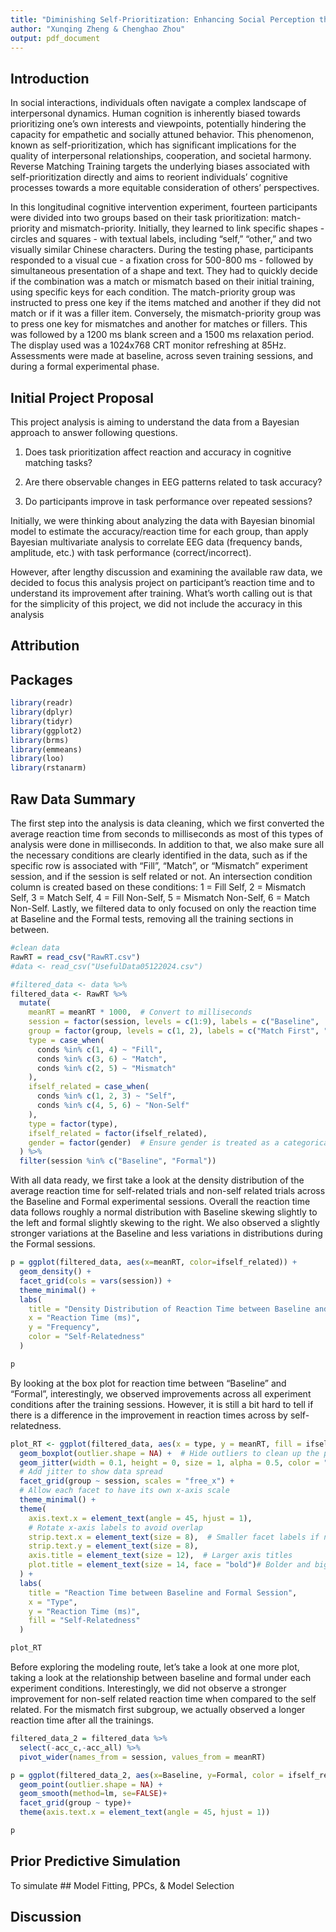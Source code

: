 ```yaml
---
title: "Diminishing Self-Prioritization: Enhancing Social Perception through Reverse Matching Training"
author: "Xunqing Zheng & Chenghao Zhou"
output: pdf_document
---
```


## Introduction
In social interactions, individuals often navigate a complex landscape of interpersonal dynamics.
Human cognition is inherently biased towards prioritizing one's own interests and viewpoints, potentially hindering the capacity for empathetic and socially attuned behavior.
This phenomenon, known as self-prioritization, which has significant implications for the quality of interpersonal relationships, cooperation, and societal harmony.
Reverse Matching Training targets the underlying biases associated with self-prioritization directly and aims to reorient individuals' cognitive processes towards a more equitable consideration of others' perspectives.

In this longitudinal cognitive intervention experiment, fourteen participants were divided into two groups based on their task prioritization: match-priority and mismatch-priority.
Initially, they learned to link specific shapes - circles and squares - with textual labels, including "self," "other," and two visually similar Chinese characters.
During the testing phase, participants responded to a visual cue - a fixation cross for 500-800 ms - followed by simultaneous presentation of a shape and text.
They had to quickly decide if the combination was a match or mismatch based on their initial training, using specific keys for each condition. The match-priority group was instructed to press one key if the items matched and another if they did not match or if it was a filler item.
Conversely, the mismatch-priority group was to press one key for mismatches and another for matches or fillers.
This was followed by a 1200 ms blank screen and a 1500 ms relaxation period. The display used was a 1024x768 CRT monitor refreshing at 85Hz.
Assessments were made at baseline, across seven training sessions, and during a formal experimental phase.

## Initial Project Proposal

This project analysis is aiming to understand the data from a Bayesian approach to answer following questions.

1.  Does task prioritization affect reaction and accuracy in cognitive matching tasks?

2.  Are there observable changes in EEG patterns related to task accuracy?

3.  Do participants improve in task performance over repeated sessions?

Initially, we were thinking about analyzing the data with Bayesian binomial model to estimate the accuracy/reaction time for each group, than apply Bayesian multivariate analysis to correlate EEG data (frequency bands, amplitude, etc.) with task performance (correct/incorrect).

However, after lengthy discussion and examining the available raw data, we decided to focus this analysis project on participant's reaction time and to understand its improvement after training.
What's worth calling out is that for the simplicity of this project, we did not include the accuracy in this analysis

## Attribution

## Packages
```r
library(readr)
library(dplyr)
library(tidyr)
library(ggplot2)
library(brms)
library(emmeans)
library(loo)
library(rstanarm)
```


## Raw Data Summary
The first step into the analysis is data cleaning, which we first converted the average reaction time from seconds to milliseconds as most of this types of analysis were done in milliseconds.
In addition to that, we also make sure all the necessary conditions are clearly identified in the data, such as if the specific row is associated with "Fill", "Match", or "Mismatch" experiment session, and if the session is self related or not.
An intersection condition column is created based on these conditions: 1 = Fill Self, 2 = Mismatch Self, 3 = Match Self, 4 = Fill Non-Self, 5 = Mismatch Non-Self, 6 = Match Non-Self.
Lastly, we filtered data to only focused on only the reaction time at Baseline and the Formal tests, removing all the training sections in between.
```r
#clean data
RawRT = read_csv("RawRT.csv")
#data <- read_csv("UsefulData05122024.csv")

#filtered_data <- data %>%
filtered_data <- RawRT %>%
  mutate(
    meanRT = meanRT * 1000,  # Convert to milliseconds
    session = factor(session, levels = c(1:9), labels = c("Baseline", 'TR1', 'TR2', 'TR3', 'TR4', 'TR5', 'TR6', 'TR7', "Formal")),
    group = factor(group, levels = c(1, 2), labels = c("Match First", "Mismatch First")),
    type = case_when(
      conds %in% c(1, 4) ~ "Fill",
      conds %in% c(3, 6) ~ "Match",
      conds %in% c(2, 5) ~ "Mismatch"
    ),
    ifself_related = case_when(
      conds %in% c(1, 2, 3) ~ "Self",
      conds %in% c(4, 5, 6) ~ "Non-Self"
    ),
    type = factor(type),
    ifself_related = factor(ifself_related),
    gender = factor(gender)  # Ensure gender is treated as a categorical variable
  ) %>%
  filter(session %in% c("Baseline", "Formal"))
```

With all data ready, we first take a look at the density distribution of the average reaction time for self-related trials and non-self related trials across the Baseline and Formal experimental sessions. Overall the reaction time data follows roughly a normal distribution with Baseline skewing slightly to the left and formal slightly skewing to the right. We also observed a slightly stronger variations at the Baseline and less variations in distributions during the Formal sessions.
```r
p = ggplot(filtered_data, aes(x=meanRT, color=ifself_related)) + 
  geom_density() +
  facet_grid(cols = vars(session)) +
  theme_minimal() +
  labs(
    title = "Density Distribution of Reaction Time between Baseline and Formal Session",
    x = "Reaction Time (ms)",
    y = "Frequency",
    color = "Self-Relatedness"
  )

p
```

By looking at the box plot for reaction time between "Baseline" and "Formal", interestingly, we observed improvements across all experiment conditions after the training sessions. However, it is still a bit hard to tell if there is a difference in the improvement in reaction times across by self-relatedness.
```r
plot_RT <- ggplot(filtered_data, aes(x = type, y = meanRT, fill = ifself_related)) +
  geom_boxplot(outlier.shape = NA) +  # Hide outliers to clean up the plot
  geom_jitter(width = 0.1, height = 0, size = 1, alpha = 0.5, color = "black") +  
  # Add jitter to show data spread
  facet_grid(group ~ session, scales = "free_x") +  
  # Allow each facet to have its own x-axis scale
  theme_minimal() +
  theme(
    axis.text.x = element_text(angle = 45, hjust = 1),  
    # Rotate x-axis labels to avoid overlap
    strip.text.x = element_text(size = 8),  # Smaller facet labels if needed
    strip.text.y = element_text(size = 8),
    axis.title = element_text(size = 12),  # Larger axis titles
    plot.title = element_text(size = 14, face = "bold")# Bolder and bigger title
  ) +
  labs(
    title = "Reaction Time between Baseline and Formal Session",
    x = "Type",
    y = "Reaction Time (ms)",
    fill = "Self-Relatedness"
  )

plot_RT
```

Before exploring the modeling route, let's take a look at one more plot, taking a look at the relationship between baseline and formal under each experiment conditions. Interestingly, we did not observe a stronger improvement for non-self related reaction time when compared to the self related. For the mismatch first subgroup, we actually observed a longer reaction time after all the trainings.
```r
filtered_data_2 = filtered_data %>% 
  select(-acc_c,-acc_all) %>% 
  pivot_wider(names_from = session, values_from = meanRT)

p = ggplot(filtered_data_2, aes(x=Baseline, y=Formal, color = ifself_related)) + 
  geom_point(outlier.shape = NA) +
  geom_smooth(method=lm, se=FALSE)+
  facet_grid(group ~ type)+
  theme(axis.text.x = element_text(angle = 45, hjust = 1))

p
```

## Prior Predictive Simulation
To simulate
## Model Fitting, PPCs, & Model Selection

## Discussion
